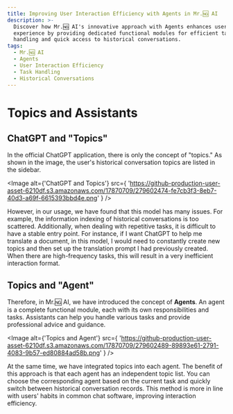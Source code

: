```yaml
---
title: Improving User Interaction Efficiency with Agents in Mr.🆖 AI
description: >-
  Discover how Mr.🆖 AI's innovative approach with Agents enhances user
  experience by providing dedicated functional modules for efficient task
  handling and quick access to historical conversations.
tags:
  - Mr.🆖 AI
  - Agents
  - User Interaction Efficiency
  - Task Handling
  - Historical Conversations
---
```


# Topics and Assistants

## ChatGPT and "Topics"

In the official ChatGPT application, there is only the concept of "topics." As shown in the image, the user's historical conversation topics are listed in the sidebar.

<Image
  alt={'ChatGPT and Topics'}
  src={
    'https://github-production-user-asset-6210df.s3.amazonaws.com/17870709/279602474-fe7cb3f3-8eb7-40d3-a69f-6615393bbd4e.png'
  }
/>

However, in our usage, we have found that this model has many issues. For example, the information indexing of historical conversations is too scattered. Additionally, when dealing with repetitive tasks, it is difficult to have a stable entry point. For instance, if I want ChatGPT to help me translate a document, in this model, I would need to constantly create new topics and then set up the translation prompt I had previously created. When there are high-frequency tasks, this will result in a very inefficient interaction format.

## Topics and "Agent"

Therefore, in Mr.🆖 AI, we have introduced the concept of **Agents**. An agent is a complete functional module, each with its own responsibilities and tasks. Assistants can help you handle various tasks and provide professional advice and guidance.

<Image
  alt={'Topics and Agent'}
  src={
    'https://github-production-user-asset-6210df.s3.amazonaws.com/17870709/279602489-89893e61-2791-4083-9b57-ed80884ad58b.png'
  }
/>

At the same time, we have integrated topics into each agent. The benefit of this approach is that each agent has an independent topic list. You can choose the corresponding agent based on the current task and quickly switch between historical conversation records. This method is more in line with users' habits in common chat software, improving interaction efficiency.
